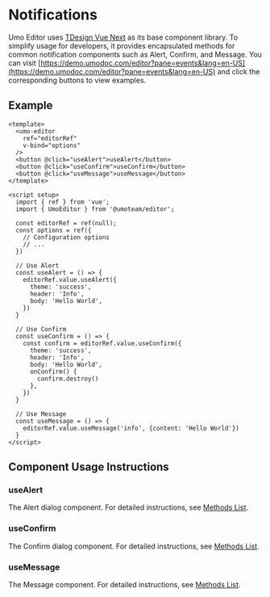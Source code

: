 # Notifications

Umo Editor uses [TDesign Vue Next](https://tdesign.tencent.com/vue-next/overview-en) as its base component library. To simplify usage for developers, it provides encapsulated methods for common notification components such as Alert, Confirm, and Message. You can visit [https://demo.umodoc.com/editor?pane=events&lang=en-US](https://demo.umodoc.com/editor?pane=events&lang=en-US) and click the corresponding buttons to view examples.

## Example
```vue
<template>
  <umo-editor
    ref="editorRef"
    v-bind="options"
  />
  <button @click="useAlert">useAlert</button>
  <button @click="useConfirm">useConfirm</button>
  <button @click="useMessage">useMessage</button>
</template>
 
<script setup>
  import { ref } from 'vue';
  import { UmoEditor } from '@umoteam/editor';

  const editorRef = ref(null);
  const options = ref({
    // Configuration options
    // ...
  })

  // Use Alert
  const useAlert = () => {
    editorRef.value.useAlert({
      theme: 'success',
      header: 'Info',
      body: 'Hello World',
    })
  }

  // Use Confirm
  const useConfirm = () => {
    const confirm = editorRef.value.useConfirm({
      theme: 'success',
      header: 'Info',
      body: 'Hello World',
      onConfirm() {
        confirm.destroy()
      },
    })
  }

  // Use Message
  const useMessage = () => {
    editorRef.value.useMessage('info', {content: 'Hello World'})
  }
</script>
```

## Component Usage Instructions

### useAlert

The Alert dialog component. For detailed instructions, see [Methods List](./methods#usealert).

### useConfirm

The Confirm dialog component. For detailed instructions, see [Methods List](./methods#useconfirm).

### useMessage

The Message component. For detailed instructions, see [Methods List](./methods#usemessage).